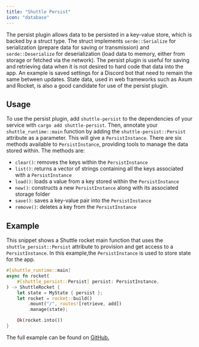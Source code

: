 ```yaml
---
title: "Shuttle Persist"
icon: "database"
---
```


The persist plugin allows data to be persisted in a key-value store, which is backed by a struct type. The struct implements `serde::Serialize` for serialization (prepare data for saving or transmission) and `serde::Deserialize` for deserialization (load data to memory, either from storage or fetched via the network). The persist plugin is useful for saving and retrieving data when it is not desired to hard code that data into the app. An example is saved settings for a Discord bot that need to remain the same between updates. State data, used in web frameworks such as Axum and Rocket, is also a good candidate for use of the persist plugin.

## Usage

To use the persist plugin, add `shuttle-persist` to the dependencies of your service with `cargo add shuttle-persist`. Then, annotate your `shuttle_runtime::main` function by adding the `shuttle-persist::Persist` attribute as a parameter. This will give a `PersistInstance`. There are six methods available to `PersistInstance`, providing tools to manage the data stored within. The methods are:

- `clear()`: removes the keys within the `PersistInstance`
- `list()`: returns a vector of strings containing all the keys associated with a `PersistInstance`
- `load()`: loads a value from a key stored within the `PersistInstance`
- `new()`: constructs a new `PersistInstance` along with its associated storage folder
- `save()`: saves a key-value pair into the `PersistInstance`
- `remove()`: deletes a key from the `PersistInstance`

## Example

This snippet shows a Shuttle rocket main function that uses the `shuttle_persist::Persist` attribute to provision and get access to a `PersistInstance`. In this example,the `PersistInstance` is used to store state for the app.

```rust main.rs
#[shuttle_runtime::main]
async fn rocket(
    #[shuttle_persist::Persist] persist: PersistInstance,
) -> ShuttleRocket {
    let state = MyState { persist };
    let rocket = rocket::build()
        .mount("/", routes![retrieve, add])
        .manage(state);

    Ok(rocket.into())
}
```

The full example can be found on [GitHub.](https://github.com/shuttle-hq/shuttle-examples/tree/main/rocket/persist)

